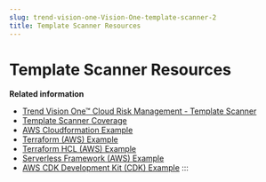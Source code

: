 ```yaml
---
slug: trend-vision-one-Vision-One-template-scanner-2
title: Template Scanner Resources
---
```

# Template Scanner Resources

**Related information**

- [Trend Vision One™ Cloud Risk Management - Template Scanner](template-scanner-2.mdx)
- [Template Scanner Coverage](template-scanner-coverage-2.mdx)
- [AWS Cloudformation Example](aws-cloudformation-example-2.md "Example of AWS Cloudformation template scanning.")
- [Terraform (AWS) Example](terraform-aws-example-2.md "Example of AWS Terraform Template scanning.")
- [Terraform HCL (AWS) Example](terraform-hcl-aws-example-2.mdx)
- [Serverless Framework (AWS) Example](serverless-framework-aws-example-2.md "Example of AWS Serverless Framework template scanning.")
- [AWS CDK Development Kit (CDK) Example](aws-cdk-development-kit-cdk-example-2.md "Examples of AWS CDK template scanning.")
:::
